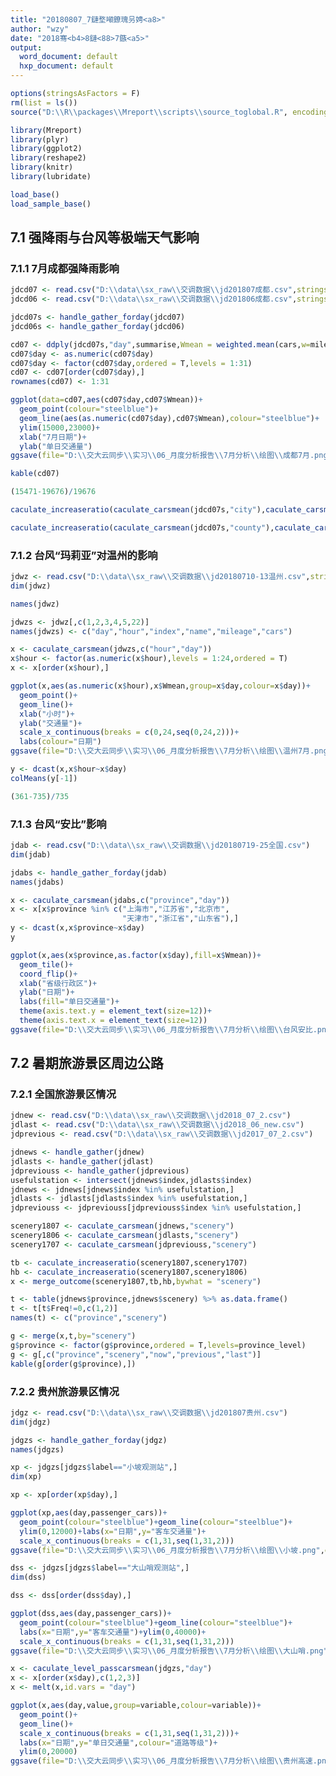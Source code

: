 ```yaml
---
title: "20180807_7鏈堥噸鐐瑰叧娉<a8>"
author: "wzy"
date: "2018骞<b4>8鏈<88>7鏃<a5>"
output:
  word_document: default
  hxp_document: default
---
```


```r
options(stringsAsFactors = F)
rm(list = ls())
source("D:\\R\\packages\\Mreport\\scripts\\source_toglobal.R", encoding = "utf-8")
```

```r
library(Mreport)
library(plyr)
library(ggplot2)
library(reshape2)
library(knitr)
library(lubridate)
```

```r
load_base()
load_sample_base()
```


## 7.1 强降雨与台风等极端天气影响

### 7.1.1 7月成都强降雨影响

```r
jdcd07 <- read.csv("D:\\data\\sx_raw\\交调数据\\jd201807成都.csv",stringsAsFactors = F)
jdcd06 <- read.csv("D:\\data\\sx_raw\\交调数据\\jd201806成都.csv",stringsAsFactors = F)
```

```r
jdcd07s <- handle_gather_forday(jdcd07)
jdcd06s <- handle_gather_forday(jdcd06)
```

```r
cd07 <- ddply(jdcd07s,"day",summarise,Wmean = weighted.mean(cars,w=mileage))
cd07$day <- as.numeric(cd07$day)
cd07$day <- factor(cd07$day,ordered = T,levels = 1:31)
cd07 <- cd07[order(cd07$day),]
rownames(cd07) <- 1:31
```

```r
ggplot(data=cd07,aes(cd07$day,cd07$Wmean))+
  geom_point(colour="steelblue")+
  geom_line(aes(as.numeric(cd07$day),cd07$Wmean),colour="steelblue")+
  ylim(15000,23000)+
  xlab("7月日期")+
  ylab("单日交通量")
ggsave(file="D:\\交大云同步\\实习\\06_月度分析报告\\7月分析\\绘图\\成都7月.png",dpi=600,height=4.5,width=9)
```

```r
kable(cd07)
```

```r
(15471-19676)/19676
```

```r
caculate_increaseratio(caculate_carsmean(jdcd07s,"city"),caculate_carsmean(jdcd06s,"city"))
```

```r
caculate_increaseratio(caculate_carsmean(jdcd07s,"county"),caculate_carsmean(jdcd06s,"county"))
```


### 7.1.2 台风“玛莉亚”对温州的影响

```r
jdwz <- read.csv("D:\\data\\sx_raw\\交调数据\\jd20180710-13温州.csv",stringsAsFactors = F)
dim(jdwz)
```

```r
names(jdwz)
```

```r
jdwzs <- jdwz[,c(1,2,3,4,5,22)]
names(jdwzs) <- c("day","hour","index","name","mileage","cars")
```

```r
x <- caculate_carsmean(jdwzs,c("hour","day"))
x$hour <- factor(as.numeric(x$hour),levels = 1:24,ordered = T)
x <- x[order(x$hour),]
```

```r
ggplot(x,aes(as.numeric(x$hour),x$Wmean,group=x$day,colour=x$day))+
  geom_point()+
  geom_line()+
  xlab("小时")+
  ylab("交通量")+
  scale_x_continuous(breaks = c(0,24,seq(0,24,2)))+
  labs(colour="日期")
ggsave(file="D:\\交大云同步\\实习\\06_月度分析报告\\7月分析\\绘图\\温州7月.png",dpi=600,height=4.5,width=9)
```

```r
y <- dcast(x,x$hour~x$day)
colMeans(y[-1])
```

```r
(361-735)/735
```

### 7.1.3 台风“安比”影响

```r
jdab <- read.csv("D:\\data\\sx_raw\\交调数据\\jd20180719-25全国.csv")
dim(jdab)
```

```r
jdabs <- handle_gather_forday(jdab)
names(jdabs)
```

```r
x <- caculate_carsmean(jdabs,c("province","day"))
x <- x[x$province %in% c("上海市","江苏省","北京市",
                         "天津市","浙江省","山东省"),]
y <- dcast(x,x$province~x$day)
y
```

```r
ggplot(x,aes(x$province,as.factor(x$day),fill=x$Wmean))+
  geom_tile()+
  coord_flip()+
  xlab("省级行政区")+
  ylab("日期")+
  labs(fill="单日交通量")+
  theme(axis.text.y = element_text(size=12))+
  theme(axis.text.x = element_text(size=12))
ggsave(file="D:\\交大云同步\\实习\\06_月度分析报告\\7月分析\\绘图\\台风安比.png",dpi=600,height=4.5,width=9)
```

## 7.2 暑期旅游景区周边公路

### 7.2.1 全国旅游景区情况

```r
jdnew <- read.csv("D:\\data\\sx_raw\\交调数据\\jd2018_07_2.csv")
jdlast <- read.csv("D:\\data\\sx_raw\\交调数据\\jd2018_06_new.csv")
jdprevious <- read.csv("D:\\data\\sx_raw\\交调数据\\jd2017_07_2.csv")
```

```r
jdnews <- handle_gather(jdnew)
jdlasts <- handle_gather(jdlast)
jdpreviouss <- handle_gather(jdprevious)
usefulstation <- intersect(jdnews$index,jdlasts$index)
jdnews <- jdnews[jdnews$index %in% usefulstation,]
jdlasts <- jdlasts[jdlasts$index %in% usefulstation,]
jdpreviouss <- jdpreviouss[jdpreviouss$index %in% usefulstation,]
```

```r
scenery1807 <- caculate_carsmean(jdnews,"scenery")
scenery1806 <- caculate_carsmean(jdlasts,"scenery")
scenery1707 <- caculate_carsmean(jdpreviouss,"scenery")
```

```r
tb <- caculate_increaseratio(scenery1807,scenery1707)
hb <- caculate_increaseratio(scenery1807,scenery1806)
x <- merge_outcome(scenery1807,tb,hb,bywhat = "scenery")
```

```r
t <- table(jdnews$province,jdnews$scenery) %>% as.data.frame()
t <- t[t$Freq!=0,c(1,2)]
names(t) <- c("province","scenery")
```

```r
g <- merge(x,t,by="scenery")
g$province <- factor(g$province,ordered = T,levels=province_level)
g <- g[,c("province","scenery","now","previous","last")]
kable(g[order(g$province),])
```

### 7.2.2 贵州旅游景区情况

```r
jdgz <- read.csv("D:\\data\\sx_raw\\交调数据\\jd201807贵州.csv")
dim(jdgz)
```

```r
jdgzs <- handle_gather_forday(jdgz)
names(jdgzs)
```

```r
xp <- jdgzs[jdgzs$label=="小坡观测站",]
dim(xp)
```

```r
xp <- xp[order(xp$day),]
```


```r
ggplot(xp,aes(day,passenger_cars))+
  geom_point(colour="steelblue")+geom_line(colour="steelblue")+
  ylim(0,12000)+labs(x="日期",y="客车交通量")+
  scale_x_continuous(breaks = c(1,31,seq(1,31,2)))
ggsave(file="D:\\交大云同步\\实习\\06_月度分析报告\\7月分析\\绘图\\小坡.png",dpi=600,height=4.5,width=9)
```

```r
dss <- jdgzs[jdgzs$label=="大山哨观测站",]
dim(dss)
```

```r
dss <- dss[order(dss$day),]
```


```r
ggplot(dss,aes(day,passenger_cars))+
  geom_point(colour="steelblue")+geom_line(colour="steelblue")+
  labs(x="日期",y="客车交通量")+ylim(0,40000)+
  scale_x_continuous(breaks = c(1,31,seq(1,31,2)))
ggsave(file="D:\\交大云同步\\实习\\06_月度分析报告\\7月分析\\绘图\\大山哨.png",dpi=600,height=4.5,width=9)
```

```r
x <- caculate_level_passcarsmean(jdgzs,"day")
x <- x[order(x$day),c(1,2,3)]
x <- melt(x,id.vars = "day")
```

```r
ggplot(x,aes(day,value,group=variable,colour=variable))+
  geom_point()+
  geom_line()+
  scale_x_continuous(breaks = c(1,31,seq(1,31,2)))+
  labs(x="日期",y="单日交通量",colour="道路等级")+
  ylim(0,20000)
ggsave(file="D:\\交大云同步\\实习\\06_月度分析报告\\7月分析\\绘图\\贵州高速.png",dpi=600,height=4.5,width=9)
```





